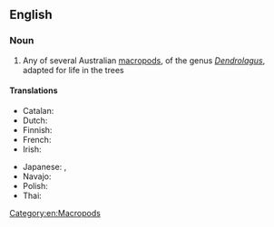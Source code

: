 ==English==
{{wikipedia}}

===Noun===
{{en-noun}}

# Any of several Australian [[macropod]]s, of the genus ''[[Dendrolagus]]'', adapted for life in the trees

====Translations====
{{trans-top}}
* Catalan: {{t|ca|cangur arborícola|m}}
* Dutch: {{t+|nl|boomkangoeroe|m}}
* Finnish: {{t|fi|puukenguru}}
* French: {{t|fr|kangourou arboricole|m}}
* Irish: {{t|ga|cangarú crainn|m}}
{{trans-mid}}
* Japanese: {{t|ja|木登カンガルー|sc=Jpan}}, {{t|ja|キノボリカンガルー|tr=kinobori kangarū|sc=Jpan}}
* Navajo: {{t|nv|tsinlátah nahatʼeʼiitsoh}}
* Polish: {{t+|pl|drzewiak|m}}
* Thai: {{t|th|จิงโจ้ต้นไม้}}
{{trans-bottom}}

[[Category:en:Macropods]]